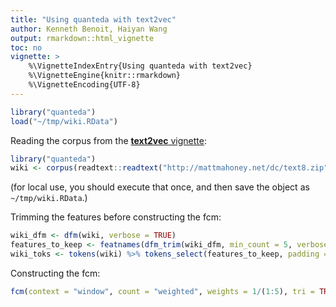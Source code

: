 ```yaml
---
title: "Using quanteda with text2vec"
author: Kenneth Benoit, Haiyan Wang
output: rmarkdown::html_vignette
toc: no
vignette: >
    %\VignetteIndexEntry{Using quanteda with text2vec}
    %\VignetteEngine{knitr::rmarkdown}
    %\VignetteEncoding{UTF-8}
---
```

    
```r
library("quanteda")
load("~/tmp/wiki.RData")
```

Reading the corpus from the [**text2vec** vignette](http://text2vec.org/glove.html):
```r
library("quanteda")
wiki <- corpus(readtext::readtext("http://mattmahoney.net/dc/text8.zip"))
```
(for local use, you should execute that once, and then save the object as `~/tmp/wiki.RData`.)

Trimming the features before constructing the fcm:
```r
wiki_dfm <- dfm(wiki, verbose = TRUE)
features_to_keep <- featnames(dfm_trim(wiki_dfm, min_count = 5, verbose = TRUE))
wiki_toks <- tokens(wiki) %>% tokens_select(features_to_keep, padding = TRUE)
```
Constructing the fcm:
```r
fcm(context = "window", count = "weighted", weights = 1/(1:5), tri = TRUE)
```



